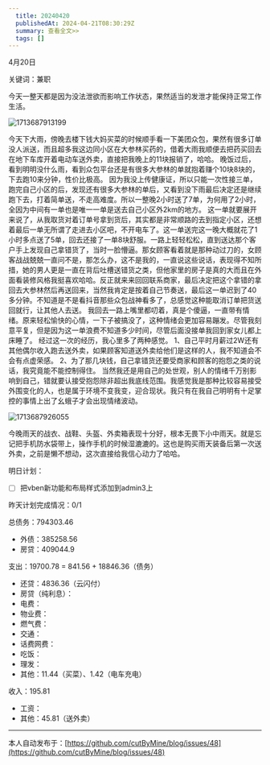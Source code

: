 ```yaml
---
  title: 20240420
  publishedAt: 2024-04-21T08:30:29Z
  summary: 查看全文>>
  tags: []
---
```


4月20日

关键词：兼职

今天一整天都是因为没法泄欲而影响工作状态，果然适当的发泄才能保持正常工作生活。

![1713687913199](https://github.com/cutByMine/blog/assets/164211290/a969a5cf-b6a1-48fe-bde9-d3ff3d74f118)

今天下大雨，傍晚去楼下钱大妈买菜的时候顺手看一下美团众包，果然有很多订单没人派送，而且超多我这边同小区在大参林买药的，借着大雨我顺便去把药买回去在地下车库开着电动车送外卖，直接把我晚上的11块报销了，哈哈。
晚饭过后，看到明明没什么雨，看到众包平台还是有很多大参林的单就抱着赚个10块8块的，下去跑10来分钟，性价比极高。
因为我没上传健康证，所以只能一次性接三单，跑完自己小区的后，发现还有很多大参林的单后，又看到没下雨最后决定还是继续跑下去，打着简单送，不走高难度。所以一整晚2小时送了7单，为何用了2小时，全因为中间有一单也是唯一一单是送去自己小区外2km的地方。
这一单就要展开来说了，从我取货对着订单号拿到货后，其实都是非常顺路的去到指定小区，还想着最后一单无所谓了走进去小区吧，不开电车了。这一单送完这一晚大概就花了1小时多点送了5单，回去还接了一单8块舒服。一路上轻轻松松，直到送达那个客户手上发现自己拿错货了，当时一脸懵逼。那女顾客看着就是那种动过刀的，女顾客战战兢兢一直问不是，那怎么办，这不是我的，一直说这些说话，表现得不知所措，她的男人更是一直在背后吐槽送错货之类，但他家里的房子是真的大而且在外面看装修风格我挺喜欢哈哈。反正就来来回回联系商家，最后决定把这个拿错的拿回去大参林然后再送回来，当然我肯定是按着自己节奏送，最后这一单迟到了40多分钟。不知道是不是看抖音那些众包战神看多了，总感觉这种能取消订单把货送回就行，让其他人去送。
我回去一路上嘴里都叨着，真是个傻逼，一直带有情绪。原来轻松愉快的心情，一下子被搞没了，这种情绪会更加容易蹦发。尽管我刻意平复，但是因为这一单浪费不知道多少时间，尽管后面没接单我回到家女儿都上床睡了。
经过这一次的经历，我心里多了两种感觉。
1、自己平时月薪过2W还有其他偶尔收入跑去送外卖，如果顾客知道送外卖给他们是这样的人，我不知道会不会有点虚荣感。
2、为了那几块钱，自己拿错货还要受商家和顾客的抱怨之类的说话，我究竟能不能控制得住。
当然我还是用自己的处世观，别人的情绪千万别影响到自己，错就要认接受抱怨除非超出我底线范围。我感觉我是那种比较容易接受外围变化的人，也是属于环境不变我变，迎合现状。我只有在我自己明明有十足掌控的事情上出了幺蛾子才会出现情绪波动。

![1713687926055](https://github.com/cutByMine/blog/assets/164211290/d60a41b8-29fa-4a89-8a38-48e5cdf0a751)

今晚雨天的战衣、战鞋、头盔、外卖箱表现十分好，根本无畏下小中雨天。就是忘记把手机防水袋带上，操作手机的时候湿漉漉的。这也是购买雨天装备后第一次送外卖，之前是懒不想动，这次直接给我信心动力了哈哈。

明日计划：

- [ ] 把vben新功能和布局样式添加到admin3上

昨天计划完成情况：0/1

总债务：794303.46
- 外债：385258.56
- 房贷：409044.9

支出：19700.78 = 841.56 + 18846.36（债务）
- 还贷：4836.36（云闪付）
- 房贷（纯利息）：
- 电费：
- 物业费：
- 燃气费：
- 交通：
- 话费网费：
- 吃饭：
- 理发：
- 其他：11.44（买菜）、1.42（电车充电）

收入：195.81
- 工资：
- 其他：45.81（送外卖）


---
本人自动发布于：[https://github.com/cutByMine/blog/issues/48](https://github.com/cutByMine/blog/issues/48)
